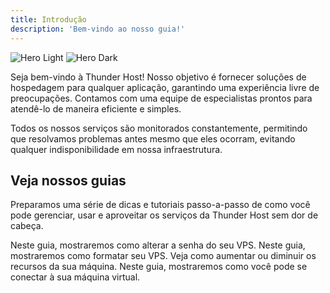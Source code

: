 ```yaml
---
title: Introdução
description: 'Bem-vindo ao nosso guia!'
---
```


<img
  className="block dark:hidden"
  src="/images/hero-light.svg"
  alt="Hero Light"
/>
<img
  className="hidden dark:block"
  src="/images/hero-dark.svg"
  alt="Hero Dark"
/>

Seja bem-vindo à Thunder Host! Nosso objetivo é fornecer soluções de hospedagem para qualquer aplicação, garantindo uma experiência livre de preocupações. Contamos com uma equipe de especialistas prontos para atendê-lo de maneira eficiente e simples.

Todos os nossos serviços são monitorados constantemente, permitindo que resolvamos problemas antes mesmo que eles ocorram, evitando qualquer indisponibilidade em nossa infraestrutura.

## Veja nossos guias

Preparamos uma série de dicas e tutoriais passo-a-passo de como você pode gerenciar, usar e aproveitar os serviços da Thunder Host sem dor de cabeça.

<CardGroup cols={2}>
  <Card
    title="Trocar senha"
    icon="lock"
    href="senhavps"
  >
    Neste guia, mostraremos como alterar a senha do seu VPS.
  </Card>
  <Card
    title="Formatar servidor"
    icon="formatar"
    href="https://mintlify.com/docs/api-playground/openapi"
  >
    Neste guia, mostraremos como formatar seu VPS.
  </Card>
  <Card
    title="Fazer upgrade/downgrade"
    icon="upgrade"
    href="https://mintlify.com/docs/components/accordion"
  >
    Veja como aumentar ou diminuir os recursos da sua máquina.
  </Card>
  <Card
    title="Conectar na máquina"
    icon="network-wired"
    href="https://mintlify.com/customers"
  >
    Neste guia, mostraremos como você pode se conectar à sua máquina virtual.
  </Card>
</CardGroup>
